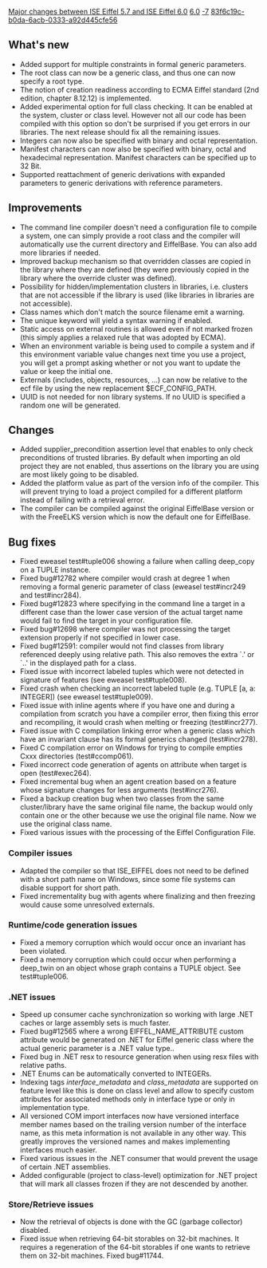 [[Property:title|Major changes between ISE Eiffel 5.7 and ISE Eiffel 6.0]]
[[Property:link_title|6.0]]
[[Property:weight|-7]]
[[Property:uuid|83f6c19c-b0da-6acb-0333-a92d445cfe56]]
==What's new==

{{seealso|[[Differences between standard ECMA-367 and Eiffel Software implementation|Differences between standard ECMA-367 and Eiffel Software implementation]] }}
* Added support for multiple constraints in formal generic parameters.
* The root class can now be a generic class, and thus one can now specify a root type.
* The notion of creation readiness according to ECMA Eiffel standard (2nd edition, chapter 8.12.12) is implemented.
* Added experimental option for full class checking. It can be enabled at the system, cluster or class level. However not all our code has been compiled with this option so don't be surprised if you get errors in our libraries. The next release should fix all the remaining issues.
* Integers can now also be specified with binary and octal representation.
* Manifest characters can now also be specified with binary, octal and hexadecimal representation. Manifest characters can be specified up to 32 Bit.
* Supported reattachment of generic derivations with expanded parameters to generic derivations with reference parameters.

==Improvements==
* The command line compiler doesn't need a configuration file to compile a system, one can simply provide a root class and the compiler will automatically use the current directory and EiffelBase. You can also add more libraries if needed.
* Improved backup mechanism so that overridden classes are copied in the library where they are defined (they were previously copied in the library where the override cluster was defined).
* Possibility for hidden/implementation clusters in libraries, i.e. clusters that are not accessible if the library is used (like libraries in libraries are not accessible).
* Class names which don't match the source filename emit a warning.
* The unique keyword will yield a syntax warning if enabled.
* Static access on external routines is allowed even if not marked frozen (this simply applies a relaxed rule that was adopted by ECMA).
* When an environment variable is being used to compile a system and if this environment variable value changes next time you use a project, you will get a prompt asking whether or not you want to update the value or keep the initial one.
* Externals (includes, objects, resources, ...) can now be relative to the ecf file by using the new replacement $ECF_CONFIG_PATH.
* UUID is not needed for non library systems. If no UUID is specified a random one will be generated.

==Changes==
* Added supplier_precondition assertion level that enables to only check preconditions of trusted libraries. By default when importing an old project they are not enabled, thus assertions on the library you are using are most likely going to be disabled.
* Added the platform value as part of the version info of the compiler. This will prevent trying to load a project compiled for a different platform instead of failing with a retrieval error.
* The compiler can be compiled against the original EiffelBase version or with the FreeELKS version which is now the default one for EiffelBase.

==Bug fixes==
* Fixed eweasel test#tuple006 showing a failure when calling <eiffel>deep_copy</eiffel> on a <eiffel>TUPLE</eiffel> instance.
* Fixed bug#12782 where compiler would crash at degree 1 when removing a formal generic parameter of class (eweasel test#incr249 and test#incr284).
* Fixed bug#12823 where specifying in the command line a target in a different case than the lower case version of the actual target name would fail to find the target in your configuration file.
* Fixed bug#12698 where compiler was not processing the target extension properly if not specified in lower case.
* Fixed bug#12591: compiler would not find classes from library referenced deeply using relative path. This also removes the extra `.' or `..' in the displayed path for a class.
* Fixed issue with incorrect labeled tuples which were not detected in signature of features (see eweasel test#tuple008).
* Fixed crash when checking an incorrect labeled tuple (e.g. <eiffel>TUPLE</eiffel> [a, a: <eiffel>INTEGER</eiffel>]) (see eweasel test#tuple009).
* Fixed issue with inline agents where if you have one and during a compilation from scratch you have a compiler error, then fixing this error and recompiling, it would crash when melting or freezing (test#incr277).
* Fixed issue with C compilation linking error when a generic class which have an invariant clause has its formal generics changed (test#incr278).
* Fixed C compilation error on Windows for trying to compile empties Cxxx directories (test#ccomp061).
* Fixed incorrect code generation of agents on attribute when target is open (test#exec264).
* Fixed incremental bug when an agent creation based on a feature whose signature changes for less arguments (test#incr276).
* Fixed a backup creation bug when two classes from the same cluster/library have the same original file name, the backup would only contain one or the other because we use the original file name. Now we use the original class name.
* Fixed various issues with the processing of the Eiffel Configuration File.

===Compiler issues===
* Adapted the compiler so that ISE_EIFFEL does not need to be defined with a short path name on Windows, since some file systems can disable support for short path.
* Fixed incrementality bug with agents where finalizing and then freezing would cause some unresolved externals.

===Runtime/code generation issues===
* Fixed a memory corruption which would occur once an invariant has been violated.
* Fixed a memory corruption which could occur when performing a deep_twin on an object whose graph contains a TUPLE object. See test#tuple006.

===.NET issues===
* Speed up consumer cache synchronization so working with large .NET caches or large assembly sets is much faster.
* Fixed bug#12565 where a wrong EIFFEL_NAME_ATTRIBUTE custom attribute would be generated on .NET for Eiffel generic class where the actual generic parameter is a .NET value type..
* Fixed bug in .NET resx to resource generation when using resx files with relative paths.
* .NET Enums can be automatically converted to INTEGERs.
* Indexing tags ''interface_metadata'' and ''class_metadata'' are supported on feature level like this is done on class level and allow to specify custom attributes for associated methods only in interface type or only in implementation type.
* All versioned COM import interfaces now have versioned interface member names based on the trailing version number of the interface name, as this meta information is not available in any other way. This greatly improves the versioned names and makes implementing interfaces much easier.
* Fixed various issues in the .NET consumer that would prevent the usage of certain .NET assemblies.
* Added configurable (project to class-level) optimization for .NET project that will mark all classes frozen if they are not descended by another.

===Store/Retrieve issues===
* Now the retrieval of objects is done with the GC (garbage collector) disabled.
* Fixed issue when retrieving 64-bit storables on 32-bit machines. It requires a regeneration of the 64-bit storables if one wants to retrieve them on 32-bit machines. Fixed bug#11744.




